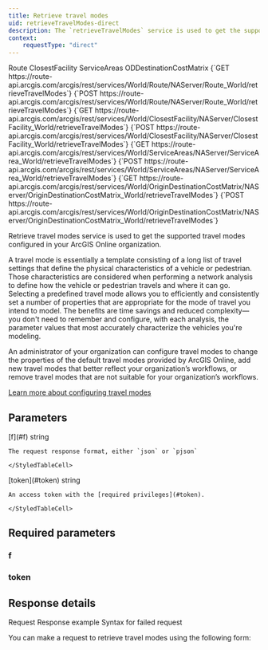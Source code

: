 ```yaml
---
title: Retrieve travel modes
uid: retrieveTravelModes-direct
description: The `retrieveTravelModes` service is used to get the supported travel mode.
context:
    requestType: "direct"
---
```




<Tabs>
<TabNav slot="tab-nav">
  <TabTitle is-active>Route</TabTitle>
  <TabTitle>ClosestFacility</TabTitle>
  <TabTitle>ServiceAreas</TabTitle>
  <TabTitle>ODDestinationCostMatrix</TabTitle>
</TabNav>

<Tab is-active>

<CodeSwitcher>
<CodeBlock language="curl" label="GET">{`GET https://route-api.arcgis.com/arcgis/rest/services/World/Route/NAServer/Route_World/retrieveTravelModes`}</CodeBlock>
<CodeBlock language="curl" label="POST">{`POST https://route-api.arcgis.com/arcgis/rest/services/World/Route/NAServer/Route_World/retrieveTravelModes`}</CodeBlock>
</CodeSwitcher>

</Tab>

<Tab>
<CodeSwitcher>
<CodeBlock language="curl" label="GET">{`GET https://route-api.arcgis.com/arcgis/rest/services/World/ClosestFacility/NAServer/ClosestFacility_World/retrieveTravelModes`}</CodeBlock>
<CodeBlock language="curl" label="POST">{`POST https://route-api.arcgis.com/arcgis/rest/services/World/ClosestFacility/NAServer/ClosestFacility_World/retrieveTravelModes`}</CodeBlock>
</CodeSwitcher>
</Tab>

<Tab>
<CodeSwitcher>
<CodeBlock language="curl" label="GET">{`GET https://route-api.arcgis.com/arcgis/rest/services/World/ServiceAreas/NAServer/ServiceArea_World/retrieveTravelModes`}</CodeBlock>
<CodeBlock language="curl" label="POST">{`POST https://route-api.arcgis.com/arcgis/rest/services/World/ServiceAreas/NAServer/ServiceArea_World/retrieveTravelModes`}</CodeBlock>
</CodeSwitcher>
</Tab>

<Tab>
<CodeSwitcher>
<CodeBlock language="curl" label="GET">{`GET https://route-api.arcgis.com/arcgis/rest/services/World/OriginDestinationCostMatrix/NAServer/OriginDestinationCostMatrix_World/retrieveTravelModes`}</CodeBlock>
<CodeBlock language="curl" label="POST">{`POST https://route-api.arcgis.com/arcgis/rest/services/World/OriginDestinationCostMatrix/NAServer/OriginDestinationCostMatrix_World/retrieveTravelModes`}</CodeBlock>
</CodeSwitcher>
</Tab>

</Tabs>

Retrieve travel modes service is used to get the supported travel modes configured in your ArcGIS Online organization.

<MoreInfo>
A travel mode is essentially a template consisting of a long list of travel settings that define the physical characteristics of a vehicle or pedestrian. Those characteristics are considered when performing a network analysis to define how the vehicle or pedestrian travels and where it can go. Selecting a predefined travel mode allows you to efficiently and consistently set a number of properties that are appropriate for the mode of travel you intend to model. The benefits are time savings and reduced complexity—you don't need to remember and configure, with each analysis, the parameter values that most accurately characterize the vehicles you're modeling.

An administrator of your organization can configure travel modes to change the properties of the default travel modes provided by ArcGIS Online, add new travel modes that better reflect your organization’s workflows, or remove travel modes that are not suitable for your organization’s workflows.

[Learn more about configuring travel modes](https://doc.arcgis.com/en/arcgis-online/reference/travel-modes.htm)
</MoreInfo>

## Parameters 

<StyledTable headers="Name, Required, Type, Default, Description">
  <StyledTableRow>
    <StyledTableCell cellStyle="code">[f](#f)</StyledTableCell>
    <StyledTableCell cellStyle="check" checked></StyledTableCell>
    <StyledTableCell cellStyle="code_italic">string</StyledTableCell>
    <StyledTableCell cellStyle="markdown"></StyledTableCell>
    <StyledTableCell cellStyle="markdown">

    The request response format, either `json` or `pjson`

    </StyledTableCell>
</StyledTableRow>
<StyledTableRow>
    <StyledTableCell cellStyle="code">[token](#token)</StyledTableCell>
    <StyledTableCell cellStyle="check" checked></StyledTableCell>
    <StyledTableCell cellStyle="code_italic">string</StyledTableCell>
    <StyledTableCell cellStyle="markdown">
    </StyledTableCell>
    <StyledTableCell cellStyle="markdown">

    An access token with the [required privileges](#token).

    </StyledTableCell>
  </StyledTableRow>
</StyledTable>

## Required parameters

<Box>

### f

<SharedContent f/>

</Box>

<Box>

### token

<SharedContent token alpPrivileges="premium:user:networkanalysis:routing or premium:user:networkanalysis:optimizedrouting" agoPrivileges="premium:user:networkanalysis"/>

</Box>

## Response details

<Tabs>
<TabNav slot="tab-nav">
  <TabTitle is-active>Request</TabTitle>
  <TabTitle>Response example</TabTitle>
  <TabTitle>Syntax for failed request</TabTitle>
</TabNav>

<Tab is-active>

You can make a request to retrieve travel modes using the following form:

<CodeBlock language="http" source="../../shared/routing/code-samples/responseExample/direct/retrieveTravelModes.http" group="HTTP" maxLines={20} expandable/>

</Tab>

<Tab>

<CodeBlock language="http" source="../../shared/routing/code-samples/responseExample/direct/retrieveTravelModes_ExampleResponse.json" group="json" maxLines={20} expandable/>

</Tab>

<Tab>

<CodeBlock language="http" source="../../shared/routing/code-samples/responseExample/direct/retrieveTravelModes_FailedRequest.json" group="json" maxLines={20} expandable/>

</Tab>

</Tabs>


